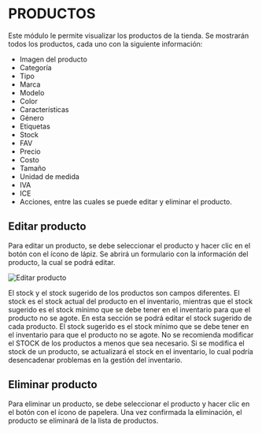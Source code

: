 
# **PRODUCTOS**

Este módulo le permite visualizar los productos de la tienda. Se mostrarán todos los productos, cada uno con la siguiente información:

- Imagen del producto
- Categoría
- Tipo
- Marca
- Modelo
- Color
- Características
- Género
- Etiquetas
- Stock
- FAV
- Precio
- Costo
- Tamaño
- Unidad de medida
- IVA
- ICE
- Acciones, entre las cuales se puede editar y eliminar el producto.

## Editar producto

Para editar un producto, se debe seleccionar el producto y hacer clic en el botón con el ícono de lápiz. Se abrirá un formulario con la información del producto, la cual se podrá editar.

![Editar producto](../../assets/images/editarproducto.png)

<Callout type="info">
El stock y el stock sugerido de los productos son campos diferentes. El stock es el stock actual del producto en el inventario, mientras que el stock sugerido es el stock mínimo que se debe tener en el inventario para que el producto no se agote.
</Callout>

<Callout type="warning" icon="💡">
En esta sección se podrá editar el stock sugerido de cada producto. El stock sugerido es el stock mínimo que se debe tener en el inventario para que el producto no se agote.
</Callout>

<Callout type="error">
No se recomienda modificar el STOCK de los productos a menos que sea necesario. Si se modifica el stock de un producto, se actualizará el stock en el inventario, lo cual podría desencadenar problemas en la gestión del inventario.
</Callout>

## Eliminar producto

Para eliminar un producto, se debe seleccionar el producto y hacer clic en el botón con el ícono de papelera. Una vez confirmada la eliminación, el producto se eliminará de la lista de productos.
